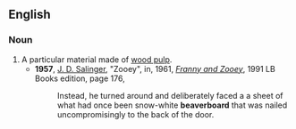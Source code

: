==English==
===Noun===
{{en-noun|-}}
#A particular material made of [[wood pulp]].
#*'''1957''', [[w:J. D. Salinger|J. D. Salinger]], "Zooey", in, 1961, ''[[w:Franny and Zooey|Franny and Zooey]]'', 1991 LB Books edition, page 176,
#*:Instead, he turned around and deliberately faced a a sheet of what had once been snow-white '''beaverboard''' that was nailed uncompromisingly to the back of the door.